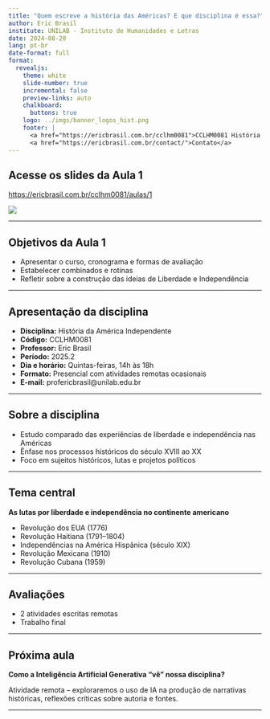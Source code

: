 ```yaml
---
title: "Quem escreve a história das Américas? E que disciplina é essa?"
author: Eric Brasil
institute: UNILAB - Instituto de Humanidades e Letras
date: 2024-08-20
lang: pt-br
date-format: full
format:
  revealjs:
    theme: white
    slide-number: true
    incremental: false
    preview-links: auto
    chalkboard:
      buttons: true
    logo: ../imgs/banner_logos_hist.png
    footer: |
      <a href="https://ericbrasil.com.br/cclhm0081">CCLHM0081 História da América Independente</a> |
      <a href="https://ericbrasil.com.br/contact/">Contato</a>
---
```

## Acesse os slides da Aula 1 {.center}

[https://ericbrasil.com.br/cclhm0081/aulas/1](https://ericbrasil.com.br/cclhm0081/aulas/1)

![](../imgs/qca1.png)

---

## Objetivos da Aula 1 {.center}

- Apresentar o curso, cronograma e formas de avaliação
- Estabelecer combinados e rotinas
- Refletir sobre a construção das ideias de Liberdade e Independência

---

## Apresentação da disciplina {.center}

- **Disciplina:** História da América Independente
- **Código:** CCLHM0081
- **Professor:** Eric Brasil
- **Período:** 2025.2
- **Dia e horário:** Quintas-feiras, 14h às 18h
- **Formato:** Presencial com atividades remotas ocasionais
- **E-mail:** profericbrasil@unilab.edu.br

---

## Sobre a disciplina {.center}

- Estudo comparado das experiências de liberdade e independência nas Américas
- Ênfase nos processos históricos do século XVIII ao XX
- Foco em sujeitos históricos, lutas e projetos políticos

---

## Tema central {.center}

**As lutas por liberdade e independência no continente americano**

- Revolução dos EUA (1776)
- Revolução Haitiana (1791–1804)
- Independências na América Hispânica (século XIX)
- Revolução Mexicana (1910)
- Revolução Cubana (1959)

---

## Avaliações {.center}

- 2 atividades escritas remotas
- Trabalho final

---

## Próxima aula {.center}

**Como a Inteligência Artificial Generativa “vê” nossa disciplina?**

Atividade remota – exploraremos o uso de IA na produção de narrativas históricas, reflexões críticas sobre autoria e fontes.

---


